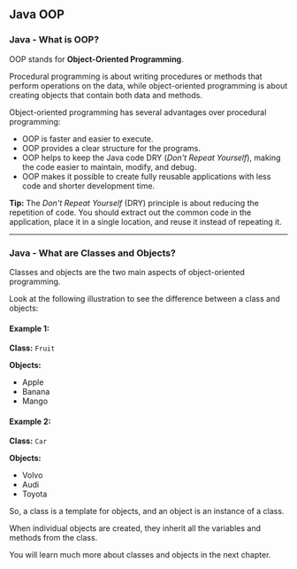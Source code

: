 ## Java OOP

### Java - What is OOP?

OOP stands for **Object-Oriented Programming**.

Procedural programming is about writing procedures or methods that perform operations on the data, while object-oriented programming is about creating objects that contain both data and methods.

Object-oriented programming has several advantages over procedural programming:

- OOP is faster and easier to execute.
- OOP provides a clear structure for the programs.
- OOP helps to keep the Java code DRY (*Don't Repeat Yourself*), making the code easier to maintain, modify, and debug.
- OOP makes it possible to create fully reusable applications with less code and shorter development time.

**Tip:** The *Don't Repeat Yourself* (DRY) principle is about reducing the repetition of code. You should extract out the common code in the application, place it in a single location, and reuse it instead of repeating it.

---

### Java - What are Classes and Objects?

Classes and objects are the two main aspects of object-oriented programming.

Look at the following illustration to see the difference between a class and objects:

#### Example 1:

**Class:** `Fruit`

**Objects:**
- Apple
- Banana
- Mango

#### Example 2:

**Class:** `Car`

**Objects:**
- Volvo
- Audi
- Toyota

So, a class is a template for objects, and an object is an instance of a class.

When individual objects are created, they inherit all the variables and methods from the class.

You will learn much more about classes and objects in the next chapter.
